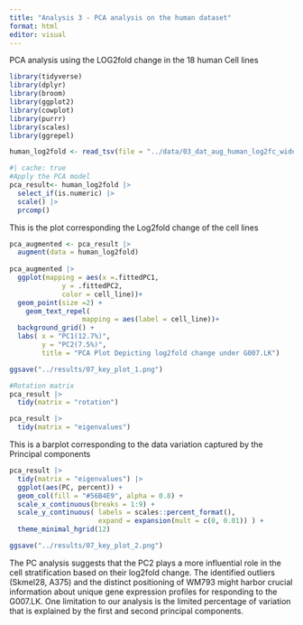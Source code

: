 ```yaml
---
title: "Analysis 3 - PCA analysis on the human dataset"
format: html
editor: visual
---
```


PCA analysis using the LOG2fold change in the 18 human Cell lines

```r
library(tidyverse) 
library(dplyr)
library(broom) 
library(ggplot2)
library(cowplot) 
library(purrr)
library(scales)
library(ggrepel)

human_log2fold <- read_tsv(file = "../data/03_dat_aug_human_log2fc_wide.tsv.gz")
```

```r
#| cache: true
#Apply the PCA model
pca_result<- human_log2fold |> 
  select_if(is.numeric) |> 
  scale() |> 
  prcomp()
```

This is the plot corresponding the Log2fold change of the cell lines

```r
pca_augmented <- pca_result |>
  augment(data = human_log2fold) 
  
pca_augmented |>   
  ggplot(mapping = aes(x =.fittedPC1, 
             y = .fittedPC2, 
             color = cell_line))+
  geom_point(size =2) +
    geom_text_repel( 
                  mapping = aes(label = cell_line))+
  background_grid() + 
  labs( x = "PC1(12.7%)", 
        y = "PC2(7.5%)", 
        title = "PCA Plot Depicting log2fold change under G007.LK")

ggsave("../results/07_key_plot_1.png")
```

```r
#Rotation matrix
pca_result |> 
  tidy(matrix = "rotation")
```

```r
pca_result |> 
  tidy(matrix = "eigenvalues")
```

This is a barplot corresponding to the data variation captured by the Principal components

```r
pca_result |> 
  tidy(matrix = "eigenvalues") |> 
  ggplot(aes(PC, percent)) + 
  geom_col(fill = "#56B4E9", alpha = 0.8) + 
  scale_x_continuous(breaks = 1:9) + 
  scale_y_continuous( labels = scales::percent_format(), 
                      expand = expansion(mult = c(0, 0.01)) ) + 
  theme_minimal_hgrid(12)

ggsave("../results/07_key_plot_2.png")
```

The PC analysis suggests that the PC2 plays a more influential role in the cell stratification based on their log2fold change. The identified outliers (Skmel28, A375) and the distinct positioning of WM793 might harbor crucial information about unique gene expression profiles for responding to the G007.LK. One limitation to our analysis is the limited percentage of variation that is explained by the first and second principal components.
